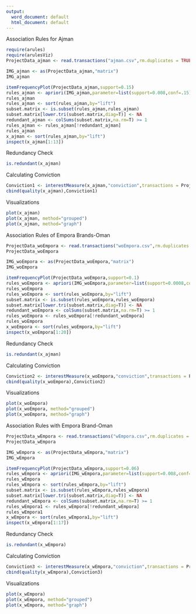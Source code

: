 ```yaml
---
output:
  word_document: default
  html_document: default
---
```


Association Rules for Ajman

```r
require(arules)
require(arulesViz)
ProjectData_ajman <- read.transactions("ajman.csv",rm.duplicates = TRUE,format = "basket",sep = ",")
```

```r
IMG_ajman <- as(ProjectData_ajman,"matrix")
IMG_ajman
```

```r
itemFrequencyPlot(ProjectData_ajman,support=0.15)
rules_ajman <- apriori(IMG_ajman,parameter=list(support=0.008,conf=.15))
rules_ajman
rules_ajman <- sort(rules_ajman,by="lift")
subset.matrix <- is.subset(rules_ajman,rules_ajman)
subset.matrix[lower.tri(subset.matrix,diag=T)] <- NA
redundant_ajman <- colSums(subset.matrix,na.rm=T) >= 1
rules_ajman <- rules_ajman[!redundant_ajman]
rules_ajman
x_ajman <- sort(rules_ajman,by="lift")
inspect(x_ajman[1:13])
```

Redundancy Check

```r
is.redundant(x_ajman)
```

Calculating Conviction

```r
Conviction1 <- interestMeasure(x_ajman,"conviction",transactions = ProjectData_ajman)
cbind(quality(x_ajman),Conviction1)
```

Visualizations

```r
plot(x_ajman)
plot(x_ajman, method="grouped")
plot(x_ajman, method="graph")
```

Association Rules of Empora Brands-Oman

```r
ProjectData_woEmpora <- read.transactions("woEmpora.csv",rm.duplicates = TRUE,format = "basket",sep = ",")
ProjectData_woEmpora
```

```r
IMG_woEmpora <- as(ProjectData_woEmpora,"matrix")
IMG_woEmpora
```

```r
itemFrequencyPlot(ProjectData_woEmpora,support=0.1)
rules_woEmpora <- apriori(IMG_woEmpora,parameter=list(support=0.0008,conf=.15))
rules_woEmpora
rules_woEmpora <- sort(rules_woEmpora,by="lift")
subset.matrix <- is.subset(rules_woEmpora,rules_woEmpora)
subset.matrix[lower.tri(subset.matrix,diag=T)] <- NA
redundant_woEmpora <- colSums(subset.matrix,na.rm=T) >= 1
rules_woEmpora <- rules_woEmpora[!redundant_woEmpora]
rules_woEmpora
x_woEmpora <- sort(rules_woEmpora,by="lift")
inspect(x_woEmpora[1:20])
```

Redundancy Check

```r
is.redundant(x_ajman)
```

Calculating Conviction

```r
Conviction2 <- interestMeasure(x_woEmpora,"conviction",transactions = ProjectData_woEmpora)
cbind(quality(x_woEmpora),Conviction2)
```

Visualizations

```r
plot(x_woEmpora)
plot(x_woEmpora, method="grouped")
plot(x_woEmpora, method="graph")
```

Association Rules with Empora Brand-Oman

```r
ProjectData_wEmpora <- read.transactions("wEmpora.csv",rm.duplicates = TRUE,format = "basket",sep = ",")
ProjectData_wEmpora
```

```r
IMG_wEmpora <- as(ProjectData_wEmpora,"matrix")
IMG_wEmpora
```

```r
itemFrequencyPlot(ProjectData_wEmpora,support=0.06)
rules_wEmpora <- apriori(IMG_wEmpora,parameter=list(support=0.008,conf=.15))
rules_wEmpora
rules_wEmpora <- sort(rules_wEmpora,by="lift")
subset.matrix <- is.subset(rules_wEmpora,rules_wEmpora)
subset.matrix[lower.tri(subset.matrix,diag=T)] <- NA
redundant_wEmpora <- colSums(subset.matrix,na.rm=T) >= 1
rules_wEmpora1 <- rules_wEmpora[!redundant_wEmpora]
rules_wEmpora1
x_wEmpora <- sort(rules_wEmpora1,by="lift")
inspect(x_wEmpora[1:17])
```

Redundancy Check

```r
is.redundant(x_wEmpora)
```

Calculating Conviction

```r
Conviction3 <- interestMeasure(x_wEmpora,"conviction",transactions = ProjectData_wEmpora)
cbind(quality(x_wEmpora),Conviction3)
```

Visualizations

```r
plot(x_wEmpora)
plot(x_wEmpora, method="grouped")
plot(x_wEmpora, method="graph")
```
